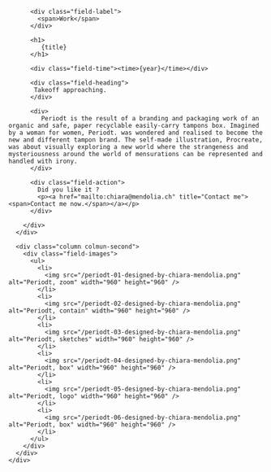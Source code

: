 

<Layout class="work" title={title}>
  <main class="region-content work">
    <div class="region">
      <div class="column column-first">
        <div class="field-body">

          <div class="field-label">
            <span>Work</span>
          </div>

          <h1>
             {title}
          </h1>

          <div class="field-time"><time>{year}</time></div>

          <div class="field-heading">
           Takeoff approaching.
          </div>

          <div>
             Periodt is the result of a branding and packaging work of an organic and safe, paper recyclable easily-carry tampons box. Imagined by a woman for women, Periodt. was wondered and realised to become the new and different tampon brand. The self-made illustration, Procreate, was about visually exploring a new world where the strangeness and mysteriousness around the world of mensurations can be represented and handled with irony.
          </div>

          <div class="field-action">
            Did you like it ?
            <p><a href="mailto:chiara@mendolia.ch" title="Contact me"><span>Contact me now.</span></a></p>
          </div>

        </div>
      </div>

      <div class="column colmun-second">
        <div class="field-images">
          <ul>
            <li>
              <img src="/periodt-01-designed-by-chiara-mendolia.png" alt="Periodt, zoom" width="960" height="960" />
            </li>
            <li>
              <img src="/periodt-02-designed-by-chiara-mendolia.png" alt="Periodt, contain" width="960" height="960" />
            </li>
            <li>
              <img src="/periodt-03-designed-by-chiara-mendolia.png" alt="Periodt, sketches" width="960" height="960" />
            </li>
            <li>
              <img src="/periodt-04-designed-by-chiara-mendolia.png" alt="Periodt, box" width="960" height="960" />
            </li>
            <li>
              <img src="/periodt-05-designed-by-chiara-mendolia.png" alt="Periodt, logo" width="960" height="960" />
            </li>
            <li>
              <img src="/periodt-06-designed-by-chiara-mendolia.png" alt="Periodt, box" width="960" height="960" />
            </li>
          </ul>
        </div>
      </div>
    </div>

  </main>
</Layout>
